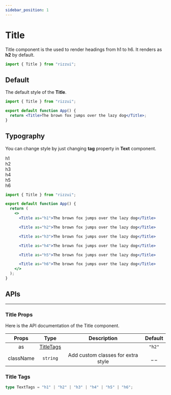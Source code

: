 ```yaml
---
sidebar_position: 1
---
```



# Title

Title component is the used to render headings from h1 to h6. It renders as **h2** by default.

```jsx
import { Title } from "rizzui";
```

<div className="mb-20 md:mb-28" />

## Default

The default style of the **Title**.

<Paper>
  <Title>The brown fox jumps over the lazy dog</Title>
</Paper>

```jsx
import { Title } from "rizzui";

export default function App() {
  return <Title>The brown fox jumps over the lazy dog</Title>;
}
```

<div className="mb-16" />

## Typography

You can change style by just changing **tag** property in **Text** component.

<Paper>
  <div className="grid gap-8 py-2">
    <div>
      <Text as="span" className="tracking-wider text-gray-500">
        h1
      </Text>
      <Title as="h1">The brown fox jumps over the lazy dog</Title>
    </div>
    <div>
      <Text as="span" className="tracking-wider text-gray-500">
        h2
      </Text>
      <Title as="h2">The brown fox jumps over the lazy dog</Title>
    </div>
    <div>
      <Text as="span" className="tracking-wider text-gray-500">
        h3
      </Text>
      <Title as="h3">The brown fox jumps over the lazy dog</Title>
    </div>
    <div>
      <Text as="span" className="tracking-wider text-gray-500">
        h4
      </Text>
      <Title as="h4">The brown fox jumps over the lazy dog</Title>
    </div>
    <div>
      <Text as="span" className="tracking-wider text-gray-500">
        h5
      </Text>
      <Title as="h5">The brown fox jumps over the lazy dog</Title>
    </div>
    <div>
      <Text as="span" className="tracking-wider text-gray-500">
        h6
      </Text>
      <Title as="h6">The brown fox jumps over the lazy dog</Title>
    </div>
  </div>
</Paper>

```jsx
import { Title } from "rizzui";

export default function App() {
  return (
    <>
      <Title as="h1">The brown fox jumps over the lazy dog</Title>

      <Title as="h2">The brown fox jumps over the lazy dog</Title>

      <Title as="h3">The brown fox jumps over the lazy dog</Title>

      <Title as="h4">The brown fox jumps over the lazy dog</Title>

      <Title as="h5">The brown fox jumps over the lazy dog</Title>

      <Title as="h6">The brown fox jumps over the lazy dog</Title>
    </>
  );
}
```

<div className="mb-20" />

## APIs

<hr />

<div className="mb-10" />

### Title Props

Here is the API documentation of the Title component.

<div className="overflow-x-auto">

|   Props   |           Type           |            Description             | Default |
| :-------: | :----------------------: | :--------------------------------: | :-----: |
|    as     | [TitleTags](#title-tags) |                                    | `"h2"`  |
| className |         `string`         | Add custom classes for extra style |  \_ \_  |

</div>

<div className="mb-10" />

### Title Tags

```ts
type TextTags = "h1" | "h2" | "h3" | "h4" | "h5" | "h6";
```
